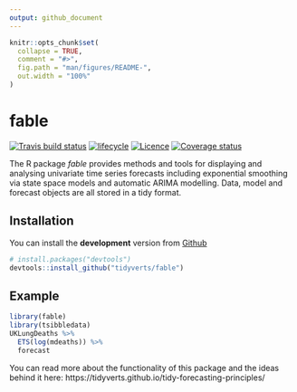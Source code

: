 ```yaml
---
output: github_document
---
```


<!-- README.md is generated from README.Rmd. Please edit that file -->

```r
knitr::opts_chunk$set(
  collapse = TRUE,
  comment = "#>",
  fig.path = "man/figures/README-",
  out.width = "100%"
)
```

# fable 
[![Travis build status](https://travis-ci.org/tidyverts/fable.svg?branch=master)](https://travis-ci.org/tidyverts/fable)
[![lifecycle](https://img.shields.io/badge/lifecycle-experimental-orange.svg)](https://www.tidyverse.org/lifecycle/#experimental)
[![Licence](https://img.shields.io/badge/licence-GPL--3-blue.svg)](https://www.gnu.org/licenses/gpl-3.0.en.html)
[![Coverage status](https://codecov.io/gh/tidyverts/fable/branch/master/graph/badge.svg)](https://codecov.io/github/tidyverts/fable?branch=master)

The R package *fable* provides methods and tools for displaying and analysing univariate time series forecasts including exponential smoothing via state space models and automatic ARIMA modelling. Data, model and forecast objects are all stored in a tidy format.

## Installation

You can install the **development** version from
[Github](https://github.com/tidyverts/fable)

```r
# install.packages("devtools")
devtools::install_github("tidyverts/fable")
```

## Example

```r
library(fable)
library(tsibbledata)
UKLungDeaths %>%
  ETS(log(mdeaths)) %>%
  forecast
```

You can read more about the functionality of this package and the ideas behind it here: https://tidyverts.github.io/tidy-forecasting-principles/